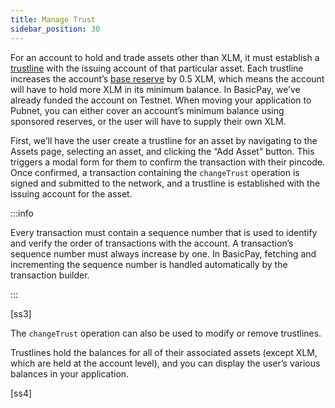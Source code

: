 ```yaml
---
title: Manage Trust
sidebar_position: 30
---
```


For an account to hold and trade assets other than XLM, it must establish a [trustline](../../fundamentals-and-concepts/stellar-data-structures/accounts#trustlines) with the issuing account of that particular asset. Each trustline increases the account’s [base reserve](../../fundamentals-and-concepts/stellar-data-structures/accounts#base-reserves-and-subentries) by 0.5 XLM, which means the account will have to hold more XLM in its minimum balance. In BasicPay, we’ve already funded the account on Testnet. When moving your application to Pubnet, you can either cover an account’s minimum balance using sponsored reserves, or the user will have to supply their own XLM.

First, we’ll have the user create a trustline for an asset by navigating to the Assets page, selecting an asset, and clicking the “Add Asset” button. This triggers a modal form for them to confirm the transaction with their pincode. Once confirmed, a transaction containing the `changeTrust` operation is signed and submitted to the network, and a trustline is established with the issuing account for the asset.

:::info

Every transaction must contain a sequence number that is used to identify and verify the order of transactions with the account. A transaction’s sequence number must always increase by one. In BasicPay, fetching and incrementing the sequence number is handled automatically by the transaction builder.

:::

[ss3]

The `changeTrust` operation can also be used to modify or remove trustlines.

Trustlines hold the balances for all of their associated assets (except XLM, which are held at the account level), and you can display the user’s various balances in your application.

[ss4]
